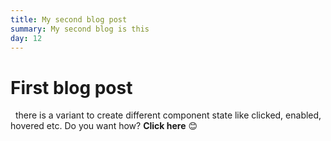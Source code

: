 ```yaml
---
title: My second blog post
summary: My second blog is this
day: 12
---
```


# First blog post

<Icon viewBox="0 0 200 200" color="red.500">
    <path
        d="M50 300c27.6 0 50-22.4 50-50v-50H50c-27.6 0-50 22.4-50 50s22.4 50 50 50z"
        fill="#0acf83"
    />
    <path
        d="M0 150c0-27.6 22.4-50 50-50h50v100H50c-27.6 0-50-22.4-50-50z"
        fill="#a259ff"
    />
    <path
        d="M0 50C0 22.4 22.4 0 50 0h50v100H50C22.4 100 0 77.6 0 50z"
        fill="#f24e1e"
    />
    <path
        d="M100 0h50c27.6 0 50 22.4 50 50s-22.4 50-50 50h-50z"
        fill="#ff7262"
    />
    <path
        d="M200 150c0 27.6-22.4 50-50 50s-50-22.4-50-50 22.4-50 50-50 50 22.4 50 50z"
        fill="#1abcfe"
    />
</Icon>



&nbsp; there is a variant to create different component state like
clicked, enabled, hovered etc. Do you want how? <b>Click here</b> 😊
